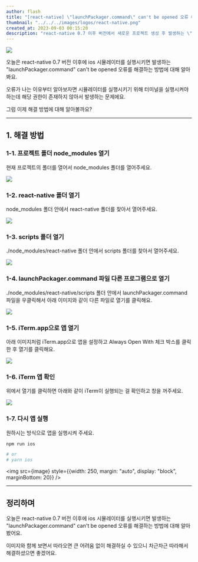 ```yaml
---
author: flash
title: "[react-native] \"launchPackager.command\" can't be opened 오류 해결"
thumbnail: "../../../images/logos/react-native.png"
created_at: 2023-09-03 00:15:20
description: "react-native 0.7 이후 버전에서 새로운 프로젝트 생성 후 발생하는 \"launchPackager.command\" can't be opened ios simulator 실행 오류를 해결해보자."
---
```



![](../../../images/2023/09/launch-packager-0.webp)

오늘은 react-native 0.7 버전 이후에 ios 시뮬레이터를 실행시키면 발생하는 \"launchPackager.command\" can't be opened 오류를 해결하는 방법에 대해 알아봐요.

오류가 나는 이유부터 알아보자면 시뮬레이터를 실행시키기 위해 터미널을 실행시켜야 하는데 해당 권한이 존재하지 않아서 발생하는 문제에요.

그럼 이제 해결 방법에 대해 알아볼까요?

---

## 1. 해결 방법 

### 1-1. 프로젝트 폴더 node_modules 열기

현재 프로젝트의 폴더를 열어서 node_modules 폴더를 열어주세요.

![](../../../images/2023/09/launch-packager-1.webp)

### 1-2. react-native 폴더 열기

node_modules 폴더 안에서 react-native 폴더를 찾아서 열어주세요.

![](../../../images/2023/09/launch-packager-2.webp)

### 1-3. scripts 폴더 열기

./node_modules/react-native 폴더 안에서 scripts 폴더를 찾아서 열어주세요.

![](../../../images/2023/09/launch-packager-3.webp)

### 1-4. launchPackager.command 파일 다른 프로그램으로 열기

./node_modules/react-native/scripts 폴더 안에서 launchPackager.command 파일을 우클릭해서 아래 이미지와 같이 다른 파일로 열기를 클릭해요.

![](../../../images/2023/09/launch-packager-4.webp)

### 1-5. iTerm.app으로 앱 열기

아래 이미지처럼 iTerm.app으로 앱을 설정하고 Always Open With 체크 박스를 클릭한 후 열기를 클릭해요.

![](../../../images/2023/09/launch-packager-5.webp)

### 1-6. iTerm 앱 확인

위에서 열기를 클릭하면 아래와 같이 iTerm이 실행되는 걸 확인하고 창을 꺼주세요.

![](../../../images/2023/09/launch-packager-6.webp)

### 1-7. 다시 앱 실행

원하시는 방식으로 앱을 실행시켜 주세요. 

```bash
npm run ios

# or 
# yarn ios
```

<img src={image} style={{width: 250, margin: "auto", display: "block", marginBottom: 20}} />

---

## 정리하며

오늘은 react-native 0.7 버전 이후에 ios 시뮬레이터를 실행시키면 발생하는 \"launchPackager.command\" can't be opened 오류를 해결하는 방법에 대해 알아봤어요.

이미지와 함께 보면서 따라오면 큰 어려움 없이 해결하실 수 있으니 차근차근 따라해서 해결하셨으면 좋겠어요.